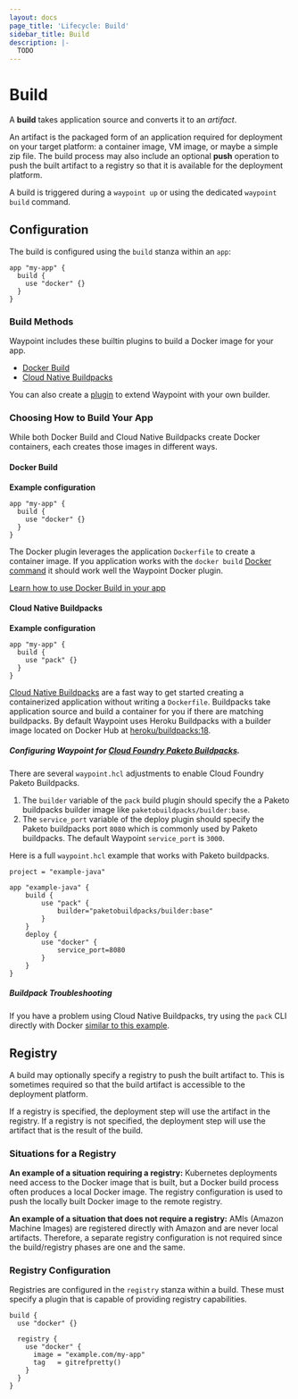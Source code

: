 ```yaml
---
layout: docs
page_title: 'Lifecycle: Build'
sidebar_title: Build
description: |-
  TODO
---
```


# Build

A **build** takes application source and converts it to an _artifact_.

An artifact is the packaged form of an application required for deployment on
your target platform: a container image, VM image, or maybe a simple zip file.
The build process may also include an optional **push** operation to push
the built artifact to a registry so that it is available for the deployment
platform.

A build is triggered during a `waypoint up` or using the dedicated
`waypoint build` command.

## Configuration

The build is configured using the `build` stanza within an `app`:

```
app "my-app" {
  build {
    use "docker" {}
  }
}
```

### Build Methods

Waypoint includes these builtin plugins to build a Docker image for your app.

- [Docker Build](/plugins/docker#docker-builder)
- [Cloud Native Buildpacks](/plugins/pack)

You can also create a [plugin](/plugins) to extend Waypoint with your own builder.

### Choosing How to Build Your App

While both Docker Build and Cloud Native Buildpacks create Docker containers, each creates those images in different ways.

#### Docker Build

**Example configuration**

```
app "my-app" {
  build {
    use "docker" {}
  }
}
```

The Docker plugin leverages the application `Dockerfile` to create a container image. If you application works with the `docker build` [Docker command](https://docs.docker.com/engine/reference/commandline/build/) it should work well the Waypoint Docker plugin.

[Learn how to use Docker Build in your app](/plugins/docker)

#### Cloud Native Buildpacks

**Example configuration**

```
app "my-app" {
  build {
    use "pack" {}
  }
}
```

[Cloud Native Buildpacks](https://buildpacks.io/) are a fast way to get started creating a containerized application without writing a `Dockerfile`.
Buildpacks take application source and build a container for you if there are matching buildpacks. By default Waypoint uses Heroku Buildpacks with a builder image located on Docker Hub at [heroku/buildpacks:18](https://hub.docker.com/r/heroku/buildpacks/tags).

##### Configuring Waypoint for [Cloud Foundry Paketo Buildpacks](https://paketo.io/docs/).

There are several `waypoint.hcl` adjustments to enable Cloud Foundry Paketo Buildpacks.

1. The `builder` variable of the `pack` build plugin should specify the a Paketo buildpacks builder image like `paketobuildpacks/builder:base`.
1. The `service_port` variable of the deploy plugin should specify the Paketo buildpacks port `8080` which is commonly used by Paketo buildpacks. The default Waypoint `service_port` is `3000`.

Here is a full `waypoint.hcl` example that works with Paketo buildpacks.

```
project = "example-java"

app "example-java" {
    build {
        use "pack" {
            builder="paketobuildpacks/builder:base"
        }
    }
    deploy {
        use "docker" {
            service_port=8080
        }
    }
}
```

##### Buildpack Troubleshooting

If you have a problem using Cloud Native Buildpacks, try using the `pack` CLI directly with Docker [similar to this example](https://buildpacks.io/docs/app-journey/).

## Registry

A build may optionally specify a registry to push the built artifact to.
This is sometimes required so that the build artifact is accessible to the
deployment platform.

If a registry is specified, the deployment step will use the artifact
in the registry. If a registry is not specified, the deployment step will
use the artifact that is the result of the build.

### Situations for a Registry

**An example of a situation requiring a registry:** Kubernetes deployments
need access to the Docker image that is built, but a Docker build process often
produces a local Docker image. The registry configuration is used to push
the locally built Docker image to the remote registry.

**An example of a situation that does not require a registry:** AMIs (Amazon
Machine Images) are registered directly with Amazon and are never local
artifacts. Therefore, a separate registry configuration is not required since
the build/registry phases are one and the same.

### Registry Configuration

Registries are configured in the `registry` stanza within a build. These
must specify a plugin that is capable of providing registry capabilities.

```
build {
  use "docker" {}

  registry {
    use "docker" {
      image = "example.com/my-app"
      tag   = gitrefpretty()
    }
  }
}
```
